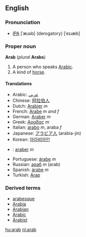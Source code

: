 ==English==
===Pronunciation===
* [[IPA]] [ˈæɹəb] (derogatory) [ˈeɪɹæb]

===Proper noun===
'''Arab''' (''plural'' '''Arabs''')

#A person who speaks [[Arabic]].
#A kind of [[horse]].

====Translations====
*Arabic: [[عربي]]
*Chinese: [[阿拉伯人]]
*Dutch: [[Arabier]] ''m''
*French: [[Arabe]] ''m and f''
*German: [[Araber]] ''m''
*Greek: [[Αραβας]] ''m''
*Italian: [[arabo]] ''m'', araba ''f''
*Japanese: [[アラビア人]] (arabia-jin)
*Korean: [[아라비아인]]
* {{no}} : [[araber]] ''m''
*Portuguese: [[árabe]] ''m''
*Russian: [[араб]] ''m'' (arab)
*Spanish: [[árabe]] ''m''
*Turkish: [[Arap]]

===Derived terms===
*[[arabesque]]
*[[Arabia]]
*[[Arabian]]
*[[Arabic]]
*[[Arabist]]

[[hu:arab]]
[[nl:arab]]
